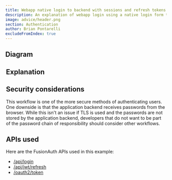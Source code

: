 ```yaml
---
title: Webapp native login to backend with sessions and refresh tokens
description: An explanation of webapp login using a native login form that submits to the application backend with server-side sessions plus refresh tokens in cookies
image: advice/header.png
section: Authentication
author: Brian Pontarelli
excludeFromIndex: true
---
```


<Intro/>

## Diagram

<Legend/>

<Diagram/>

## Explanation

<OrderedList>
  <Step1/>
  <Step2/>
  <Step3/>
  <Step4/>
  <Step5/>
  <Step6/>
  <Step7/>
  <Step8/>
  <Step9/>
  <Step10/>
  <Step11/>
  <Step12/>
</OrderedList>

## Security considerations

This workflow is one of the more secure methods of authenticating users. One downside is that the application backend receives passwords from the browser. While this isn't an issue if TLS is used and the passwords are not stored by the application backend, developers that do not want to be part of the password chain of responsibility should consider other workflows.

## APIs used

Here are the FusionAuth APIs used in this example:

* [/api/login](/docs/v1/tech/apis/login#authenticate-a-user)
* [/api/jwt/refresh](/docs/v1/tech/apis/jwt#refresh-a-jwt)
* [/oauth2/token](/docs/v1/tech/oauth/endpoints#refresh-token-grant-request)
